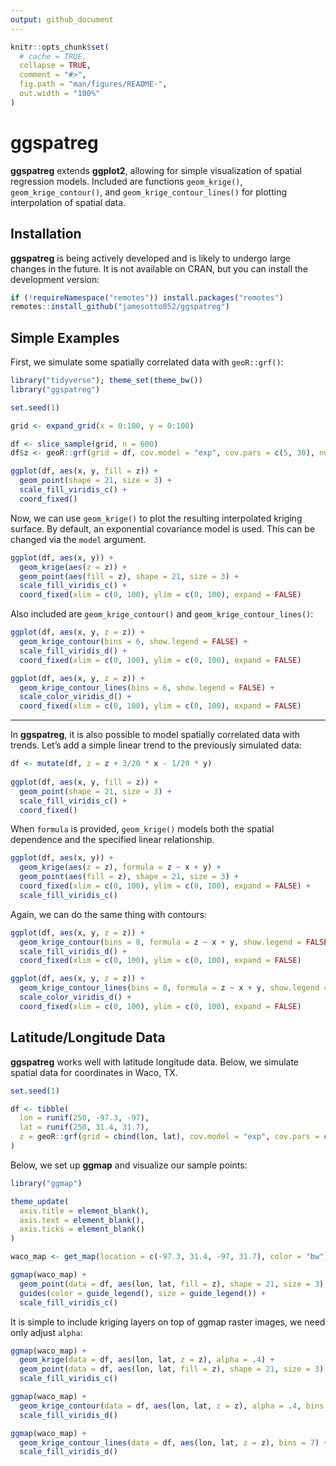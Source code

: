 ```yaml
---
output: github_document
---
```


<!-- README.md is generated from README.Rmd. Please edit that file -->

```r
knitr::opts_chunk$set(
  # cache = TRUE,
  collapse = TRUE,
  comment = "#>",
  fig.path = "man/figures/README-",
  out.width = "100%"
)
```

# ggspatreg

<!-- badges: start -->
<!-- badges: end -->

**ggspatreg** extends **ggplot2**, allowing for simple visualization of spatial regression models.
Included are functions `geom_krige()`, `geom_krige_contour()`, and `geom_krige_contour_lines()` 
for plotting interpolation of spatial data.


## Installation

**ggspatreg** is being actively developed and is likely to undergo large changes in the future.
It is not available on CRAN, but you can install the development version:

``` r
if (!requireNamespace("remotes")) install.packages("remotes")
remotes::install_github("jamesotto852/ggspatreg")
```

## Simple Examples

First, we simulate some spatially correlated data with `geoR::grf()`:
```r
library("tidyverse"); theme_set(theme_bw())
library("ggspatreg")

set.seed(1)

grid <- expand_grid(x = 0:100, y = 0:100) 

df <- slice_sample(grid, n = 600) 
df$z <- geoR::grf(grid = df, cov.model = "exp", cov.pars = c(5, 30), nugget = 1)$data

ggplot(df, aes(x, y, fill = z)) +
  geom_point(shape = 21, size = 3) +
  scale_fill_viridis_c() +
  coord_fixed()
```

Now, we can use `geom_krige()` to plot the resulting interpolated kriging surface.
By default, an exponential covariance model is used.
This can be changed via the `model` argument.
```r
ggplot(df, aes(x, y)) +
  geom_krige(aes(z = z)) +
  geom_point(aes(fill = z), shape = 21, size = 3) +
  scale_fill_viridis_c() +
  coord_fixed(xlim = c(0, 100), ylim = c(0, 100), expand = FALSE)
```

Also included are `geom_krige_contour()` and `geom_krige_contour_lines()`:
```r
ggplot(df, aes(x, y, z = z)) +
  geom_krige_contour(bins = 6, show.legend = FALSE) +
  scale_fill_viridis_d() +
  coord_fixed(xlim = c(0, 100), ylim = c(0, 100), expand = FALSE)

ggplot(df, aes(x, y, z = z)) +
  geom_krige_contour_lines(bins = 6, show.legend = FALSE) +
  scale_color_viridis_d() +
  coord_fixed(xlim = c(0, 100), ylim = c(0, 100), expand = FALSE)
```

***

In **ggspatreg**, it is also possible to model spatially correlated data with trends.
Let's add a simple linear trend to the previously simulated data:
```r
df <- mutate(df, z = z + 3/20 * x - 1/20 * y)
  
ggplot(df, aes(x, y, fill = z)) +
  geom_point(shape = 21, size = 3) +
  scale_fill_viridis_c() +
  coord_fixed()
```

When `formula` is provided, `geom_krige()` models both the spatial dependence and the specified linear relationship.
```r
ggplot(df, aes(x, y)) +
  geom_krige(aes(z = z), formula = z ~ x + y) +
  geom_point(aes(fill = z), shape = 21, size = 3) +
  coord_fixed(xlim = c(0, 100), ylim = c(0, 100), expand = FALSE) +
  scale_fill_viridis_c()
```

Again, we can do the same thing with contours:
```r
ggplot(df, aes(x, y, z = z)) +
  geom_krige_contour(bins = 8, formula = z ~ x + y, show.legend = FALSE) +
  scale_fill_viridis_d() +
  coord_fixed(xlim = c(0, 100), ylim = c(0, 100), expand = FALSE)

ggplot(df, aes(x, y, z = z)) +
  geom_krige_contour_lines(bins = 8, formula = z ~ x + y, show.legend = FALSE) +
  scale_color_viridis_d() +
  coord_fixed(xlim = c(0, 100), ylim = c(0, 100), expand = FALSE)
```

## Latitude/Longitude Data

**ggspatreg** works well with latitude longitude data.
Below, we simulate spatial data for coordinates in Waco, TX.

```r
set.seed(1)

df <- tibble(
  lon = runif(250, -97.3, -97),
  lat = runif(250, 31.4, 31.7),
  z = geoR::grf(grid = cbind(lon, lat), cov.model = "exp", cov.pars = c(3, .1), nugget = 1)$data
) 
```

Below, we set up **ggmap** and visualize our sample points:
```r
library("ggmap")

theme_update(
  axis.title = element_blank(),
  axis.text = element_blank(),
  axis.ticks = element_blank() 
)

waco_map <- get_map(location = c(-97.3, 31.4, -97, 31.7), color = "bw")

ggmap(waco_map) +
  geom_point(data = df, aes(lon, lat, fill = z), shape = 21, size = 3) +
  guides(color = guide_legend(), size = guide_legend()) +
  scale_fill_viridis_c()
```

It is simple to include kriging layers on top of ggmap raster images, we need only adjust `alpha`:
```r
ggmap(waco_map) +
  geom_krige(data = df, aes(lon, lat, z = z), alpha = .4) +
  geom_point(data = df, aes(lon, lat, fill = z), shape = 21, size = 3) +
  scale_fill_viridis_c()

ggmap(waco_map) +
  geom_krige_contour(data = df, aes(lon, lat, z = z), alpha = .4, bins = 7) +
  scale_fill_viridis_d()

ggmap(waco_map) +
  geom_krige_contour_lines(data = df, aes(lon, lat, z = z), bins = 7) +
  scale_fill_viridis_d()
```


